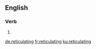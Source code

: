 ==English==

===Verb===
{{head|en|present participle}}

# {{present participle of|reticulate|lang=en|nocat=1}}

[[de:reticulating]]
[[fr:reticulating]]
[[ku:reticulating]]